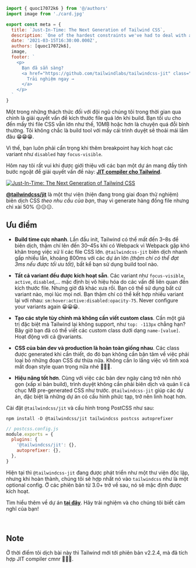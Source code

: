 ```javascript
import { quoc17072k6 } from '@/authors'
import image from './card.jpg'

export const meta = {
  title: `Just-In-Time: The Next Generation of Tailwind CSS`,
  description: `One of the hardest constraints we've had to deal with as we've improved Tailwind CSS over the years is the generated file size in development. Today I'm super excited to share a new project that makes this constraint a thing of the past: a just-in-time compiler for Tailwind CSS.`,
  date: '2021-03-15T16:30:00.000Z',
  authors: [quoc17072k6],
  image,
  footer: `
    <p>
      Bạn đã sẵn sàng?
      <a href="https://github.com/tailwindlabs/tailwindcss-jit" class="font-medium text-teal-600 hover:text-teal-700">
        Trải nghiệm ngay →
      </a>
    </p>
  `
}
```
Một trong những thách thức đối với đội ngũ chúng tôi trong thời gian qua chính là giải quyết vấn đề kích thước file quá lớn khi build. Bạn tối ưu cho đến mấy thì file CSS vẫn lớn như thế, 10MB hoặc hơn là chuyện quá đỗi bình thường. Tôi không chắc là build tool với mấy cái trình duyệt sẽ thoải mái lắm đâu 😁😁😁.

Vì thế, bạn luôn phải cẩn trọng khi thêm breakpoint hay kích hoạt các variant như `disabled` hay `focus-visible`.

Hôm nay tôi rất vui khi được giới thiệu với các bạn một dự án mang đầy tính bước ngoặt để giải quyết vấn đề này: [**JIT compiler cho Tailwind**](https://github.com/tailwindlabs/tailwindcss-jit).

[![Just-In-Time: The Next Generation of Tailwind CSS](https://img.youtube.com/vi/3O_3X7InOw8/0.jpg)](https://www.youtube.com/watch?v=3O_3X7InOw8)

[**@tailwindcss/jit**](https://github.com/tailwindlabs/tailwindcss-jit) là một thư viện (hiện đang trong giai đoạn thử nghiệm) biên dịch CSS _theo nhu cầu của bạn_, thay vì generate hàng đống file nhưng chỉ xài 50% 😑😑😑.

## Ưu điểm

- **Build time cực nhanh**. Lần đầu init, Tailwind có thể mất đến 3–8s để biên dịch, thậm chí lên đến 30–45s khi có Webpack vì Webpack gặp khó khăn trong việc xử lí các file CSS lớn. `@tailwindcss-jit` biên dịch nhanh gấp nhiều lần, khoảng 800ms với các dự án lớn _(thậm chí có thể đạt 3ms nếu được tối ưu tốt)_, bất kể bạn sử dụng build tool nào.

- **Tất cả variant đều được kích hoạt sẵn**. Các variant như `focus-visible`, `active`, `disabled`,... mặc định bị vô hiệu hóa do các vấn đề liên quan đến kích thước file. Nhưng giờ đã khác xưa rồi. Bạn có thể sử dụng bất cứ variant nào, mọi lúc mọi nơi. Bạn thậm chí có thể kết hợp nhiều variant lại với nhau: `sm:hover:active:disabled:opacity-75`. Never configure your variants again 😀😀😀.

- **Tạo các style tùy chỉnh mà không cần viết custom class**. Cần một giá trị đặc biệt mà Tailwind lại không support, như `top: -113px` chẳng hạn? Bây giờ bạn đã có thể viết các custom class dưới dạng `name-[value]`. Hoạt động với cả @variants.

- **CSS của bản dev và production là hoàn toàn giống nhau**.  Các class được generated khi cần thiết, do đó bạn không cần bận tâm về việc phải loại bỏ những đoạn CSS dư thừa nữa. Không cần lo lắng việc vô tình xoá mất đoạn style quan trọng nữa nhé 🤗🤗🤗.

- **Hiệu năng tốt hơn**. Cùng với việc các bản dev ngày càng trở nên nhỏ gọn (xấp xỉ bản build), trình duyệt không cần phải biên dịch và quản lí cả chục MB pre-generated CSS như trước. `@tailwindcss-jit` giúp các dự án, đặc biệt là những dự án có cấu hình phức tạp, trở nên linh hoạt hơn.

Cài đặt `@tailwindcss/jit` và cấu hình trong PostCSS như sau:

```shell
npm install -D @tailwindcss/jit tailwindcss postcss autoprefixer
```

```js
// postcss.config.js
module.exports = {
  plugins: {
    '@tailwindcss/jit': {},
    autoprefixer: {},
  },
}
```

Hiện tại thì `@tailwindcss-jit` đang được phát triển như một thư viện độc lập, nhưng khi hoàn thành, chúng tôi sẽ hợp nhất nó vào `tailwindcss` như là một optional config. Ở các phiên bản từ 3.0+ trở về sau, nó sẽ mặc định được kích hoạt.

Tìm hiểu thêm về dự án [**tại đây**](https://github.com/tailwindlabs/tailwindcss-jit). Hãy trải nghiệm và cho chúng tôi biết cảm nghĩ của bạn!


&nbsp;

## Note

Ở thời điểm tôi dịch bài này thì Tailwind mới tới phiên bản v2.2.4, mà đã tích hợp JIT compiler cmnr 🤣🤣🤣.
